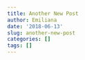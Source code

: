 ```yaml
---
title: Another New Post
author: Emiliana
date: '2018-06-13'
slug: another-new-post
categories: []
tags: []
---
```

